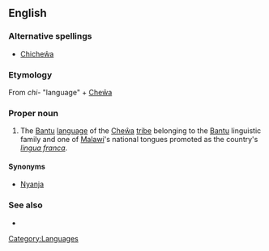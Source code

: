 ==English==

{{wikipedia|Chichewa language}}

===Alternative spellings===
*[[Chicheŵa]]

===Etymology===
From ''chi-'' "language" + [[Cheŵa]]

===Proper noun===
{{en-proper noun}}

# The [[Bantu]] [[language]] of the [[Cheŵa]] [[tribe]] belonging to the [[Bantu]] linguistic family and one of [[Malawi]]'s national tongues promoted as the country's ''[[lingua franca]]''.

====Synonyms====
* [[Nyanja]]

===See also===
*{{langcat}}
{{ethnologue|code=nya}}

[[Category:Languages]]